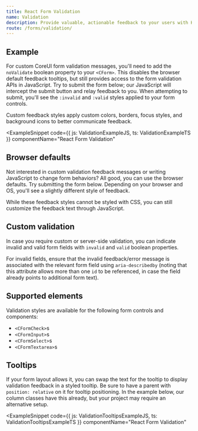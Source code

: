 ```yaml
---
title: React Form Validation
name: Validation
description: Provide valuable, actionable feedback to your users with HTML5 form validation, via browser default behaviors or custom styles and JavaScript.
route: /forms/validation/
---
```


## Example

For custom CoreUI form validation messages, you'll need to add the `noValidate` boolean property to your `<CForm>`. This disables the browser default feedback tooltips, but still provides access to the form validation APIs in JavaScript. Try to submit the form below; our JavaScript will intercept the submit button and relay feedback to you. When attempting to submit, you'll see the `:invalid` and `:valid` styles applied to your form controls.

Custom feedback styles apply custom colors, borders, focus styles, and background icons to better communicate feedback.


<ExampleSnippet
  code={{ js: ValidationExampleJS, ts: ValidationExampleTS }}
  componentName="React Form Validation"
>
  <ValidationExample />
</ExampleSnippet>

## Browser defaults

Not interested in custom validation feedback messages or writing JavaScript to change form behaviors? All good, you can use the browser defaults. Try submitting the form below. Depending on your browser and OS, you'll see a slightly different style of feedback.

While these feedback styles cannot be styled with CSS, you can still customize the feedback text through JavaScript.


<ExampleSnippet code={ValidationBrowserDefaultsExampleTS} componentName="React Form Validation">
  <ValidationBrowserDefaultsExample />
</ExampleSnippet>

## Custom validation

In case you require custom or server-side validation, you can indicate invalid and valid form fields with `invalid` and `valid` boolean properties.

For invalid fields, ensure that the invalid feedback/error message is associated with the relevant form field using `aria-describedby` (noting that this attribute allows more than one `id` to be referenced, in case the field already points to additional form text).


<ExampleSnippet code={ValidationCustomExampleTS} componentName="React Form Validation">
  <ValidationCustomExample />
</ExampleSnippet>

## Supported elements

Validation styles are available for the following form controls and components:

- `<CFormCheck>`s
- `<CFormInput>`s
- `<CFormSelect>`s
- `<CFormTextarea>`s


<ExampleSnippet code={ValidationSupportedElementsExampleTS} componentName="React Form Validation">
  <ValidationSupportedElementsExample />
</ExampleSnippet>

## Tooltips

If your form layout allows it, you can swap the text for the tooltip to display validation feedback in a styled tooltip. Be sure to have a parent with `position: relative` on it for tooltip positioning. In the example below, our column classes have this already, but your project may require an alternative setup.


<ExampleSnippet
  code={{ js: ValidationTooltipsExampleJS, ts: ValidationTooltipsExampleTS }}
  componentName="React Form Validation"
>
  <ValidationTooltipsExample />
</ExampleSnippet>

